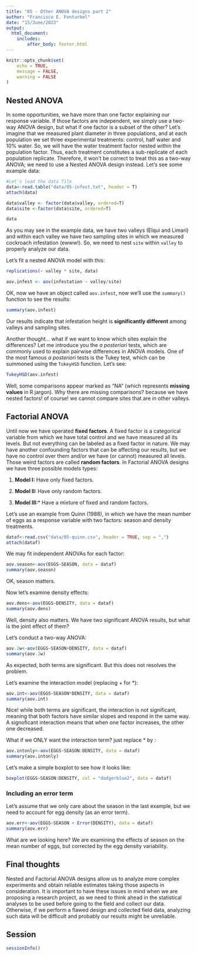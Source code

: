 ```yaml
---
title: "05 - Other ANOVA designs part 2"
author: "Francisco E. Fonturbel"
date: "15/June/2022"
output: 
  html_document:
    includes:
        after_body: footer.html
---
```


```r
knitr::opts_chunk$set(
	echo = TRUE,
	message = FALSE,
	warning = FALSE
)
```

## Nested ANOVA

In some opportunities, we have more than one factor explaining our response variable. If those factors are independent, we simply use a two-way ANOVA design, but what if one factor is a subset of the other? Let's imagine that we measured plant diameter in three populations, and at each population we set three experimental treatments: control, half water and 10% water. So, we will have the water treatment factor nested within the population factor. Thus, each treatment constitutes a sub-replicate of each population replicate. Therefore, it won't be correct to treat this as a two-way ANOVA; we need to use a Nested ANOVA design instead. Let's see some example data:

```r
#Let's load the data file
data<-read.table("data/05-infest.txt", header = T)
attach(data)

data$valley <- factor(data$valley, ordered=T)
data$site <-factor(data$site, ordered=T)
```

```r
data
```

As you may see in the example data, we have two valleys (Elqui and Limari) and within each valley we have two sampling sites in which we measured cockroach infestation (ewww!). So, we need to nest `site` within `valley` to properly analyze our data.

Let's fit a nested ANOVA model with this:

```r
replications(~ valley * site, data)

aov.infest <- aov(infestation ~ valley/site)
```

OK, now we have an object called `aov.infest`, now we'll use the `summary()` function to see the results:

```r
summary(aov.infest)
```

Our results indicate that infestation height is **significantly different** among valleys and sampling sites.

Another thought... what if we want to know which sites explain the differences? Let me introduce you the _a posteriori_ tests, which are commonly used to explain pairwise differences in ANOVA models. One of the most famous _a posteriori_ tests is the Tukey test, which can be summoned using the `TukeyHSD` function. Let's see:

```r
TukeyHSD(aov.infest)
```

Well, some comparisons appear marked as "NA" (which represents **missing values** in R jargon). Why there are missing comparisons? because we have nested factors! of course! we cannot compare sites that are in other valleys.


## Factorial ANOVA

Until now we have operated **fixed factors**. A fixed factor is a categorical variable from which we have total control and we have measured all its levels. But not everything can be labeled as a fixed factor in nature. We may have another confounding factors that can be affecting our results, but we have no control over them and/or we have (or cannot) measured all levels. Those weird factors are called **random factors**. In Factorial ANOVA designs we have three possible models types:

(1) **Model I:** Have only fixed factors.

(2) **Model II:** Have only random factors.

(3) **Model III:*** Have a mixture of fixed and random factors.

Let's use an example from Quinn (1988), in which we have the mean number of eggs as a response variable with two factors: season and density treatments.

```r
dataf<-read.csv("data/05-quinn.csv", header = TRUE, sep = ",")
attach(dataf)
```

We may fit independent ANOVAs for each factor:

```r
aov.season<-aov(EGGS~SEASON, data = dataf)
summary(aov.season)
```

OK, season matters.

Now let's examine density effects:

```r
aov.dens<-aov(EGGS~DENSITY, data = dataf)
summary(aov.dens)
```

Well, density also matters. We have two significant ANOVA results, but what is the joint effect of them?

Let's conduct a two-way ANOVA:

```r
aov.2w<-aov(EGGS~SEASON+DENSITY, data = dataf)
summary(aov.2w)
```

As expected, both terms are significant. But this does not resolves the problem.

Let's examine the interaction model (replacing + for *):

```r
aov.int<-aov(EGGS~SEASON*DENSITY, data = dataf)
summary(aov.int)
```

Nice! while both terms are significant, the interaction is not significant, meaning that both factors have similar slopes and respond in the same way. A signoficant interaction means that when one factor increases, the other one decreased.

What if we ONLY want the interaction term? just replace * by :


```r
aov.intonly<-aov(EGGS~SEASON:DENSITY, data = dataf)
summary(aov.intonly)
```

Let's make a simple boxplot to see how it looks like:

```r
boxplot(EGGS~SEASON:DENSITY, col = "dodgerblue2", data = dataf)
```


### Including an error term

Let's assume that we only care about the season in the last example, but we need to account for egg density (as an error term).

```r
aov.err<-aov(EGGS~SEASON + Error(DENSITY), data = dataf)
summary(aov.err)
```

What are we looking here? We are examining the effects of season on the mean number of eggs, but corrected by the egg density variability.


## Final thoughts

Nested and Factorial ANOVA designs allow us to analyze more complex experiments and obtain reliable estimates taking those aspects in consideration. It is important to have these issues in mind when we are proposing a research project, as we need to think ahead in the statistical analyses to be used before going to the field and collect our data. Otherwise, if we perform a flawed design and collected field data, analyzing such data will be difficult and probably our results might be unreliable.

## Session

```r
sessionInfo()
```